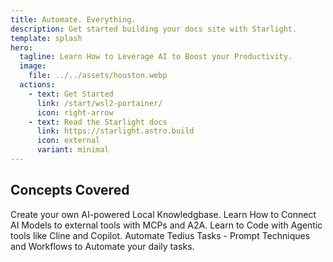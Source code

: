 ```yaml
---
title: Automate. Everything.
description: Get started building your docs site with Starlight.
template: splash
hero:
  tagline: Learn How to Leverage AI to Boost your Productivity.
  image:
    file: ../../assets/houston.webp
  actions:
    - text: Get Started
      link: /start/wsl2-portainer/
      icon: right-arrow
    - text: Read the Starlight docs
      link: https://starlight.astro.build
      icon: external
      variant: minimal
---
```



## Concepts Covered

<CardGrid stagger>
  <Card title="RAG" icon="open-book">
    Create your own AI-powered Local Knowledgbase.
  </Card>
  <Card title="MCP" icon="add-document">
    Learn How to Connect AI Models to external tools with MCPs and A2A.
  </Card>
  <Card title="Master Agentic Programming Tools" icon="setting">
    Learn to Code with Agentic tools like Cline and Copilot.
  </Card>
  <Card title="Read the docs" icon="open-book">
    Automate Tedius Tasks - Prompt Techniques and Workflows to Automate your
    daily tasks.
  </Card>
</CardGrid>

